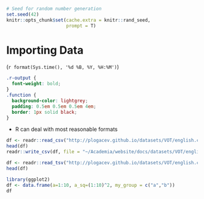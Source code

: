 
```r
# Seed for random number generation
set.seed(42)
knitr::opts_chunk$set(cache.extra = knitr::rand_seed, 
                      prompt = T)
```

# Importing Data
(`r format(Sys.time(), '%d %B, %Y, %H:%M')`)

```css
.r-output {
  font-weight: bold;
}
.function {
  background-color: lightgrey;
  padding: 0.5em 0.5em 0.5em 4em;
  border: 1px solid black;
}
```

- R can deal with most reasonable formats 
 
 <!--
- read data
- left_join
- wide / long
- for/while loops
- 
 -->
 
```r

df <- readr::read_csv("http://plogacev.github.io/datasets/VOT/english.csv")
head(df)
readr::write_csv(df, file = "~/Academia/website/docs/datasets/VOT/english.csv")

df <- readr::read_tsv("http://plogacev.github.io/datasets/VOT/english.csv")
head(df)

library(ggplot2)
df <- data.frame(a=1:10, a_sq=(1:10)^2, my_group = c("a","b"))
df
```


